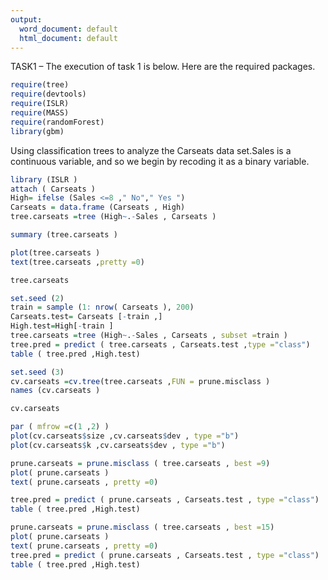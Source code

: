 ```yaml
---
output:
  word_document: default
  html_document: default
---
```

TASK1 -- The execution of task 1 is below.
Here are the required packages.

```r
require(tree)
require(devtools)
require(ISLR)
require(MASS)  
require(randomForest)
library(gbm)  
```
Using classification trees to analyze the Carseats data set.Sales is a continuous variable, and so we begin by recoding it as a binary variable.
```r
library (ISLR )
attach ( Carseats )
High= ifelse (Sales <=8 ," No"," Yes ")
Carseats = data.frame (Carseats , High)
tree.carseats =tree (High~.-Sales , Carseats )
```

```r
summary (tree.carseats )

```

```r
plot(tree.carseats )
text(tree.carseats ,pretty =0)
```

```r
tree.carseats
```


```r
set.seed (2)
train = sample (1: nrow( Carseats ), 200)
Carseats.test= Carseats [-train ,]
High.test=High[-train ]
tree.carseats =tree (High~.-Sales , Carseats , subset =train )
tree.pred = predict ( tree.carseats , Carseats.test ,type ="class")
table ( tree.pred ,High.test)
```

```r
set.seed (3)
cv.carseats =cv.tree(tree.carseats ,FUN = prune.misclass )
names (cv.carseats )
```

```r
cv.carseats
```

```r
par ( mfrow =c(1 ,2) )
plot(cv.carseats$size ,cv.carseats$dev , type ="b")
plot(cv.carseats$k ,cv.carseats$dev , type ="b")
```

```r
prune.carseats = prune.misclass ( tree.carseats , best =9)
plot( prune.carseats )
text( prune.carseats , pretty =0)
```

```r
tree.pred = predict ( prune.carseats , Carseats.test , type ="class")
table ( tree.pred ,High.test)
```

```r
prune.carseats = prune.misclass ( tree.carseats , best =15)
plot( prune.carseats )
text( prune.carseats , pretty =0)
tree.pred = predict ( prune.carseats , Carseats.test , type ="class")
table ( tree.pred ,High.test)
```




